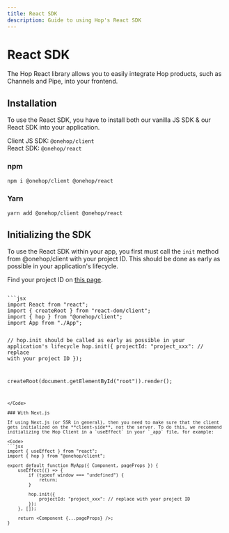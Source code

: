 ```yaml
---
title: React SDK
description: Guide to using Hop's React SDK
---
```



# React SDK

The Hop React library allows you to easily integrate Hop products, such as Channels and Pipe, into your frontend.

## Installation

To use the React SDK, you have to install both our vanilla JS SDK & our React SDK into your application.

Client JS SDK: `@onehop/client`  
React SDK: `@onehop/react`

### npm
```bash
npm i @onehop/client @onehop/react
```

### Yarn
```bash
yarn add @onehop/client @onehop/react
```

## Initializing the SDK

To use the React SDK within your app, you first must call the `init` method from @onehop/client with your project ID. This should be done as early as possible in your application's lifecycle.

Find your project ID on [this page](https://console.hop.io/project/settings).

<Code>
```jsx
import React from "react";
import { createRoot } from "react-dom/client";
import { hop } from "@onehop/client";
import App from "./App";

// hop.init should be called as early as possible in your application's lifecycle
hop.init({
	projectId: "project_xxx": // replace with your project ID
});

createRoot(document.getElementById("root")).render(<App />);
```
</Code>

### With Next.js

If using Next.js (or SSR in general), then you need to make sure that the client gets initialized on the **client-side**, not the server. To do this, we recommend initializing the Hop Client in a `useEffect` in your `_app` file, for example:

<Code>
```jsx
import { useEffect } from "react";
import { hop } from "@onehop/client";

export default function MyApp({ Component, pageProps }) {
	useEffect(() => {
		if (typeof window === "undefined") {
			return;
		}

		hop.init({
			projectId: "project_xxx": // replace with your project ID
		});
	}, []);

	return <Component {...pageProps} />;
}
```
</Code>
